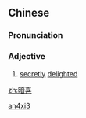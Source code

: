 ==Chinese==
{{zh-forms}}

===Pronunciation===
{{zh-pron
|m=ànxǐ
|c=am3 hei2
|cat=a
}}

===Adjective===
{{zh-adj}}

# {{lb|zh|literary}} [[secretly]] [[delighted]]

[[Category:Mandarin literary terms|an4xi3]]

[[zh:暗喜]]
